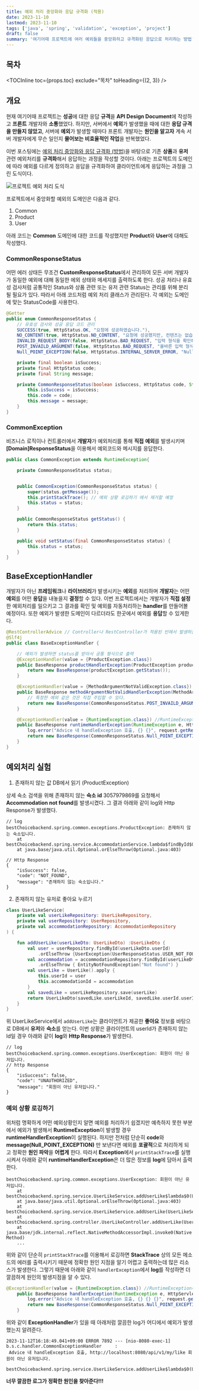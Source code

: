 ```yaml
---
title: 예외 처리 중앙화와 응답 규격화 (적용)
date: 2023-11-10
lastmod: 2023-11-10
tags: ['java', 'spring', 'validation', 'exception', 'project']
draft: false
summary: '여기어때 프로젝트에 여러 예외들을 중앙화하고 규격화된 응답으로 처리하는 방법'
---
```


## 목차

<TOCInline toc={props.toc} exclude="목차" toHeading={(2, 3)} />

## 개요

현재 여기어때 프로젝트는 **성공**에 대한 응답 **규격**을 **API Design Document**에 작성하고 **프론트** 개발자와 **소통**했었다.
하지만, 서버에서 **예외**가 발생했을 때에 대한 **응답 규격을 만들지 않았고**, 서버에 **예외**가 발생할 때마다 프론트 개발자는 **원인을 알고자**
계속 서버 개발자에게 무슨 일인지 **물어보는 비효율적인 작업**을 반복했었다.

이번 포스팅에는 [예외 처리 중앙화와 응답 규격화 (방법)](/blog/java/java-exception-center)을 바탕으로 기존 **상품**과 **유저** 관련 예외처리를 **규격화**해서 응답하는 과정을 작성할 것이다.
아래는 프로젝트의 도메인에 따라 예외를 다르게 정의하고 응답을 규격화하여 클라이언트에게 응답하는 과정을 그린 도식이다.

<img src="/static/images/project/project-exception-center.png" alt="프로젝트 예외 처리 도식" />

프로젝트에서 중앙화할 예외의 도메인은 다음과 같다.

1. Common
2. Product
3. User

아래 코드는 **Common** 도메인에 대한 코드를 작성했지만 **Product**와 **User**에 대해도 작성했다.

### CommonResponseStatus

어떤 에러 상태든 무조건 **CustomResponseStatus**에서 관리하여 모든 서버 개발자가 동일한 예외에 대해 동일한 에외 상태와 메세지를 출력하도록 한다.
성공 처리나 유효성 검사처럼 공통적인 Status와 상품 관련 또는 유저 관련 Status는 관리를 위해 분리될 필요가 있다. 따라서 아래 코드처럼 예외 처리 클래스가 관리된다.
각 예외는 도메인에 맞는 StatusCode를 사용한다.

```java:CommonResponseStatus.java
@Getter
public enum CommonResponseStatus {
    // 유효성 검사와 성공 응답 코드 관리
    SUCCESS(true, HttpStatus.OK, "요청에 성공하였습니다."),
    NO_CONTENT(true, HttpStatus.NO_CONTENT, "요청에 성공했지만, 컨텐츠는 없습니다."),
    INVALID_REQUEST_BODY(false, HttpStatus.BAD_REQUEST, "입력 형식을 확인해주세요."),
    POST_INVAILD_ARGUMENT(false, HttpStatus.BAD_REQUEST, "올바른 입력 형식이 아닙니다."),
    Null_POINT_EXCEPTION(false, HttpStatus.INTERNAL_SERVER_ERROR, "Null 값을 조회했습니다.");

    private final boolean isSuccess;
    private final HttpStatus code;
    private final String message;

    private CommonResponseStatus(boolean isSuccess, HttpStatus code, String message) {
        this.isSuccess = isSuccess;
        this.code = code;
        this.message = message;
    }
}
```

### CommonException

비즈니스 로직이나 컨트롤러에서 **개발자**가 예외처리를 통해 **직접** **예외**를 발생시키며 **[Domain]ResponseStatus**을 이용해서 예외코드와 메시지를 응답한다.

```java:CommonException.java
public class CommonException extends RuntimeException{

    private CommonResponseStatus status;


    public CommonException(CommonResponseStatus status) {
        super(status.getMessage());
        this.printStackTrace(); // 예외 상황 로깅하기 에서 제거할 예정
        this.status = status;
    }

    public CommonResponseStatus getStatus() {
        return this.status;
    }

    public void setStatus(final CommonResponseStatus status) {
        this.status = status;
    }
}
```

## BaseExceptionHandler

개발자가 아닌 **프레임워크**나 **라이브러리**가 발생시키는 **예외**를 처리하며 **개발자**는 어떤 **예외**를 어떤 **응답**을 내놓을지 **결정**할 수 있다.
이번 프로젝트에서는 개발자가 **직접 설정**한 예외처리를 일으키고 그 결과를 확인 및 예외를 자동처리하는 **handler**를 만들어볼 예정이다.
또한 예외가 발생한 도메인이 다르더라도 한곳에서 예외를 **응답**할 수 있게한다.

```java:BaseExceptionHandler.java
@RestControllerAdvice // Controller나 RestController가 적용된 빈에서 발생하는 예외를 잡아 처리
@Slf4j
public class BaseExceptionHandler {

    // 예외가 발생하면 status를 받아서 공통 형식으로 출력
    @ExceptionHandler(value = {ProductException.class})
    public BaseResponse productHandlerException(ProductException productException){
        return new BaseResponse(productException.getStatus());
    }

    @ExceptionHandler(value = {MethodArgumentNotValidException.class})
    public BaseResponse methodArgumentNotValidHandlerException(MethodArgumentNotValidException m){
        // 특정한 예외 같은 것은 직접 주입할 수 있다.
        return new BaseResponse(CommonResponseStatus.POST_INVAILD_ARGUMENT);
    }

    @ExceptionHandler(value = {RuntimeException.class}) //RuntimeException나 NullPointerException가 발생하는 예외가 발생하면 처리하는 메서드
    public BaseResponse runtimeHandlerException(RuntimeException e, HttpServletRequest request){
        log.error("Advice 내 handleException 호출, {} {}", request.getRequestURL(), e.getMessage());
        return new BaseResponse(CommonResponseStatus.Null_POINT_EXCEPTION);
    }
}
```

## 예외처리 실험

1. 존재하지 않는 값 DB에서 읽기 (ProductException)

상세 숙소 검색을 위해 존재하지 않는 **숙소 id** 3057979869를 요청해서 **Accommodation not found**를 발생시켰다.
그 결과 아래와 같이 log와 Http Response가 발생했다.

```
// log
bestChoicebackend.spring.common.exceptions.ProductException: 존재하지 않는 숙소입니다.
	at bestChoicebackend.spring.service.AccommodationService.lambda$findById$0(AccommodationService.java:38)
	at java.base/java.util.Optional.orElseThrow(Optional.java:403)

// Http Response
{
    "isSuccess": false,
    "code": "NOT_FOUND",
    "message": "존재하지 않는 숙소입니다."
}
```

2. 존재하지 않는 유저로 좋아요 누르기

```kotlin:UserLikeService.kt
class UserLikeService(
    private val userLikeRepository: UserLikeRepository,
    private val userRepository: UserRepository,
    private val accommodationRepository: AccommodationRepository
) {

    fun addUserLike(userLikeDto: UserLikeDto) :UserLikeDto {
        val user = userRepository.findById(userLikeDto.userId)
            .orElseThrow {UserException(UserResponseStatus.USER_NOT_FOUND)}
        val accommodation = accommodationRepository.findById(userLikeDto.accommodationId)
            .orElseThrow { EntityNotFoundException("Not found") }
        val userLike = UserLike().apply {
            this.userId = user
            this.accommodationId = accommodation
        }
        val savedLike = userLikeRepository.save(userLike)
        return UserLikeDto(savedLike.userLikeId, savedLike.userId.userId, savedLike.accommodationId.accommodationId)
    }
}
```

위 UserLikeService에서 `addUserLike`는 클라이언트가 제공한 **좋아요** 정보를 바탕으로 DB에서 **유저**와 **숙소**를 얻는다.
이번 상황은 클라이언트의 userId가 존재하지 않는 Id일 경우 아래와 같이 **log**와 **Http Response**가 발생한다.

```
// log
bestChoicebackend.spring.common.exceptions.UserException: 회원이 아닌 유저입니다.
// http Response
{
    "isSuccess": false,
    "code": "UNAUTHORIZED",
    "message": "회원이 아닌 유저입니다."
}
```

### 예외 상황 로깅하기

위처럼 명확하게 어떤 예외상황인지 알면 예외를 처리하기 쉽겠지만 예측하지 못한 부분에서 예외가 발생해서 **RuntimeException**이 발생할 경우 **runtimeHandlerException**이 실행된다.
하지만 전처럼 단순히 **code**와 **message(Null_POINT_EXCEPTION)** 만 보낸다면
예외를 **포괄적**으로 처리하게 되고 정확한 **원인 파악**을 **어렵게** 한다. 따라서 **Exception**에서 `printStackTrace`를 실행시켜서 아래와 같이 **runtimeHandlerException**은 더 많은 정보를 **log**에 담아서 출력한다.

```:무수히 많이 출력된 System.err
bestChoicebackend.spring.common.exceptions.UserException: 회원이 아닌 유저입니다.
	at bestChoicebackend.spring.service.UserLikeService.addUserLike$lambda$0(UserLikeService.kt:24)
	at java.base/java.util.Optional.orElseThrow(Optional.java:403)
	at bestChoicebackend.spring.service.UserLikeService.addUserLike(UserLikeService.kt:24)
	at bestChoicebackend.spring.controller.UserLikeController.addUserLike(UserLikeController.kt:24)
	at java.base/jdk.internal.reflect.NativeMethodAccessorImpl.invoke0(Native Method)
	...

```

위와 같이 단순히 `printStackTrace`를 이용해서 로깅하면 **StackTrace** 상의 모든 메소드의 에러를 출력시키기 때문에
정확한 원인 지점을 알기 어렵고 출력하는데 많은 리소스가 발생한다. 그렇기 때문에 아래와 같이 `handlerException`에서 **log**를 작성하면 더 깔끔하게 원인의 발생지점을 알 수 있다.

```java:CommonExceptionHandler.java
@ExceptionHandler(value = {RuntimeException.class}) //RuntimeException나 NullPointerException가 발생하는 예외가 발생하면 처리하는 메서드
    public BaseResponse handlerException(RuntimeException e, HttpServletRequest request){
        log.error("Advice 내 handleException 호출, {} {} {}", request.getRequestURL(), e.getMessage(), e.getStackTrace()[0]);
        return new BaseResponse(CommonResponseStatus.Null_POINT_EXCEPTION);
    }
```

위와 같이 **ExceptionHandler**가 있을 때 아래처럼 깔끔한 log가 어디에서 예외가 발생했는지 알려준다.

```
2023-11-12T16:18:49.041+09:00 ERROR 7892 --- [nio-8080-exec-1] b.s.c.handler.CommonExceptionHandler     :
 Advice 내 handleException 호출, http://localhost:8080/api/v1/my/like 회원이 아닌 유저입니다.
 bestChoicebackend.spring.service.UserLikeService.addUserLike$lambda$0(UserLikeService.kt:24)
```

**너무 깔끔한 로그가 정확한 원인을 찾아준다!!!**
